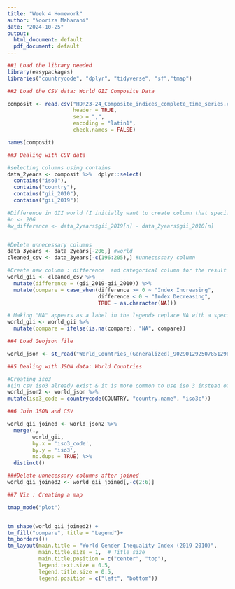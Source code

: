 ```yaml
---
title: "Week 4 Homework"
author: "Nooriza Maharani"
date: "2024-10-25"
output:
  html_document: default
  pdf_document: default
---
```



```r
##1 Load the library needed
library(easypackages)
libraries("countrycode", "dplyr", "tidyverse", "sf","tmap")
```


```r
##2 Load the CSV data: World GII Composite Data

composit <- read.csv("HDR23-24_Composite_indices_complete_time_series.csv",
                     header = TRUE,
                     sep = ",",
                     encoding = "latin1",
                     check.names = FALSE)

names(composit)
```


```r
##3 Dealing with CSV data

#selecting columns using contains
data_2years <- composit %>%  dplyr::select(
  contains("iso3"),
  contains("country"),
  contains("gii_2010"),
  contains("gii_2019"))

#Difference in GII world (I initially want to create column that specify which country above/below world)
#n <- 206
#w_difference <- data_2years$gii_2019[n] - data_2years$gii_2010[n]


#Delete unnecessary columns 
data_3years <- data_2years[-206,] #world
cleaned_csv <- data_3years[-c(196:205),] #unnecessary column

#Create new column : difference  and categorical column for the result
world_gii <- cleaned_csv %>%
  mutate(difference = (gii_2019-gii_2010)) %>%
  mutate(compare = case_when(difference >= 0 ~ "Index Increasing",
                             difference < 0 ~ "Index Decreasing",
                             TRUE ~ as.character(NA)))

# Making "NA" appears as a label in the legend> replace NA with a specific string:
world_gii <- world_gii %>%
  mutate(compare = ifelse(is.na(compare), "NA", compare))
```


```r
##4 Load Geojson file

world_json <- st_read("World_Countries_(Generalized)_9029012925078512962.geojson")

```

```r
##5 Dealing with JSON data: World Countries

#Creating iso3
#(in csv iso3 already exist & it is more common to use iso 3 instead of iso 2)
world_json2 <- world_json %>%
mutate(iso3_code = countrycode(COUNTRY, "country.name", "iso3c"))

```

```r
##6 Join JSON and CSV

world_gii_joined <- world_json2 %>% 
  merge(.,
        world_gii,
        by.x = 'iso3_code',
        by.y = 'iso3',
        no.dups = TRUE) %>%
  distinct()

###Delete unnecessary columns after joined 
world_gii_joined2 <- world_gii_joined[,-c(2:6)]
```


```r
##7 Viz : Creating a map

tmap_mode("plot")


tm_shape(world_gii_joined2) + 
tm_fill("compare", title = "Legend")+
tm_borders()+
tm_layout(main.title = "World Gender Inequality Index (2019-2010)",
          main.title.size = 1,  # Title size
          main.title.position = c("center", "top"),
          legend.text.size = 0.5,
          legend.title.size = 0.5,
          legend.position = c("left", "bottom"))
```
